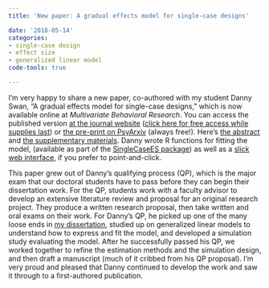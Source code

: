 ```yaml
---
title: 'New paper: A gradual effects model for single-case designs'

date: '2018-05-14'
categories:
- single-case design
- effect size
- generalized linear model
code-tools: true

---
```


I'm very happy to share a new paper, co-authored with my student Danny Swan, "A gradual effects model for single-case designs," which is now available online at _Multivariate Behavioral Research_. You can access the published version [at the journal website](https://www.tandfonline.com/doi/abs/10.1080/00273171.2018.1466681?journalCode=hmbr20) ([click here for free access while supplies last](https://www.tandfonline.com/eprint/dkVfazwZaxnyaa9MfUjw/full)) or [the pre-print on PsyArxiv](https://psyarxiv.com/vh964/) (always free!). Here's [the abstract](/publication/gradual-effects-model) and [the supplementary materials](https://osf.io/uzkq6/). Danny wrote R functions for fitting the model, (available as part of the [SingleCaseES package](/software/singlecasees/)) as well as a [slick web interface](https://jepusto.shinyapps.io/gem-scd/), if you prefer to point-and-click. 

This paper grew out of Danny's qualifying process (QP), which is the major exam that our doctoral students have to pass before they can begin their dissertation work. For the QP, students work with a faculty advisor to develop an extensive literature review and proposal for an original research project. They produce a written research proposal, then take written and oral exams on their work. For Danny's QP, he picked up one of the many loose ends in [my dissertation](/publication/operationally-comparable-effect-sizes), studied up on generalized linear models to understand how to express and fit the model, and developed a simulation study evaluating the model. After he successfully passed his QP, we worked together to refine the estimation methods and the simulation design, and then draft a manuscript (much of it cribbed from his QP proposal). I'm very proud and pleased that Danny continued to develop the work and saw it through to a first-authored publication. 
